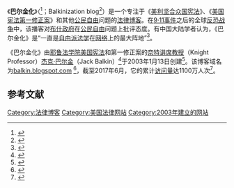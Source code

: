 {{Infobox website
| name                 = 巴尔金化<br/>Balkinization
| logo            =
| logocaption     =
| screenshot      =
| collapsible     =
| collapsetext    =
| caption         =
| url             = [https://balkin.blogspot.com/ balkin.blogspot.com]
| commercial      = 
| type            = 法律博客
| registration    =
| language        = 英语
| num_users       =
| content_license =
| owner           = 
| author          =[[杰克·巴尔金|杰克·巴尔金]]<ref name="Davis2014">{{cite book|author=Richard Davis|title=Covering the United States Supreme Court in the Digital Age|url=https://books.google.com/books?id=SC4DBAAAQBAJ&pg=PA73|date=11 August 2014|publisher=Cambridge University Press|isbn=978-1-107-05245-1|pages=73–|access-date=2020-07-12|archive-date=2020-08-08|archive-url=https://web.archive.org/web/20200808031149/https://books.google.com/books?id=SC4DBAAAQBAJ&pg=PA73|dead-url=no}}</ref>
| editor          =
| launch_date     = 2003年1月13日
| alexa           = 
| revenue         =
| current_status  =
| footnotes       =
}}

《'''巴尔金化'''》（{{lang-en|Balkinization}}<ref name="Coyle2013">{{cite book|author=Marcia Coyle|title=The Roberts Court: The Struggle for the Constitution|url=https://books.google.com/books?id=HzgBE7xNXsMC&pg=PT425|date=7 May 2013|publisher=Simon and Schuster|isbn=978-1-4516-2753-4|pages=425–|access-date=2020-07-12|archive-date=2020-08-06|archive-url=https://web.archive.org/web/20200806033207/https://books.google.com/books?id=HzgBE7xNXsMC&pg=PT425|dead-url=no}}</ref>；Balkinization blog<ref name="Luban2014">{{cite book|author=David Luban|title=Torture, Power, and Law|url=https://books.google.com/books?id=ulRNBAAAQBAJ&pg=PA115|date=4 September 2014|publisher=Cambridge University Press|isbn=978-1-107-05109-6|pages=115–}}</ref>）是一个专注于《[[美利坚合众国宪法|美利坚合众国宪法]]》、《[[美国宪法第一修正案|美国宪法第一修正案]]》和其他[[公民自由|公民自由]]问题的[[法律|法律]][[博客|博客]]。在[[9·11事件|9·11事件]]之后的全球[[反恐|反恐]][[战争|战争]]中，该播客对[[乔治·沃克·布什|布什]][[政府|政府]]在[[公民自由|公民自由]]问题上批评态度。有中国大陆学者认为，《巴尔金化》是“一直是[[自由派|自由派]][[法学|法学]]在[[网络|网络]]上的最大阵地”<ref>{{cite news|url=http://www.law.ruc.edu.cn/upic/20161209/20161209145457888.pdf|title=宗教视野下的美国宪法解释：评巴尔金的《活原旨主义》|date=2016-12-09|publisher=[[中国人民大学法学院|中国人民大学法学院]]|author=丁晓东|accessdate=2020-07-12|archive-date=2020-07-14|archive-url=https://web.archive.org/web/20200714173930/http://www.law.ruc.edu.cn/upic/20161209/20161209145457888.pdf|dead-url=no}}</ref>。

《巴尔金化》由[[耶鲁法学院|耶鲁法学院]][[美国宪法|美国宪法]]和第一修正案的[[菲利普·奈特讲席教授|奈特讲席教授]]（Knight Professor）[[杰克·巴尔金|杰克·巴尔金]]（Jack Balkin）<ref>{{cite book|title=National Journal|url=https://books.google.com/books?id=bLBWAAAAYAAJ|date=December 2006|publisher=National Journal Group Incorporated|pages=57–|access-date=2020-07-12|archive-date=2020-08-06|archive-url=https://web.archive.org/web/20200806032831/https://books.google.com/books?id=bLBWAAAAYAAJ|dead-url=no}}</ref>于2003年1月13日创建<ref>{{cite news|url=https://law.yale.edu/yls-today/news/balkinization-blog-celebrates-fifth-anniversary|title=Balkinization Blog Celebrates Fifth Anniversary|date=January 14, 2008|publisher=[[Yale_Law_School|Yale Law School]]|author=|accessdate=2020-07-12|archive-date=2020-07-15|archive-url=https://web.archive.org/web/20200715201826/https://law.yale.edu/yls-today/news/balkinization-blog-celebrates-fifth-anniversary|dead-url=no}}</ref>。该博客域名为[http://balkin.blogspot.com balkin.blogspot.com] {{Wayback|url=http://balkin.blogspot.com/ |date=20030327225834 }}<ref name="O.Huq2011">{{cite book|author1=Schwarz O.|author2=Aziz Huq|title=Unchecked And Unbalanced: Presidential Power in a Time of Terror|url=https://books.google.com/books?id=DqWgAm1pujEC&pg=PA267|date=10 May 2011|publisher=New Press|isbn=978-1-59558-745-9|pages=267–|access-date=2020-07-12|archive-date=2020-07-21|archive-url=https://web.archive.org/web/20200721174020/https://books.google.com/books?id=DqWgAm1pujEC&pg=PA267|dead-url=no}}</ref>，截至2017年6月，它的累计[[访问量|访问量]]达1100万人次<ref>{{cite web|url=http://www.sitemeter.com/?a=stats&s=s15balkinization|title=Balkinization|website=SiteMeter|accessdate=2020-07-12|archive-date=2007-09-27|archive-url=https://web.archive.org/web/20070927013451/http://www.sitemeter.com/?a=stats&s=s15balkinization|dead-url=no}}</ref>。

==参考文献==
{{Reflist}}

[[Category:法律博客|Category:法律博客]]
[[Category:美国法律网站|Category:美国法律网站]]
[[Category:2003年建立的网站|Category:2003年建立的网站]]